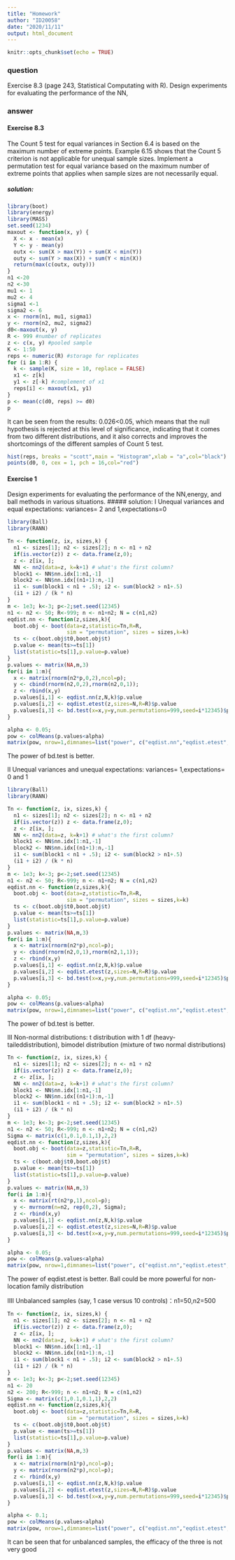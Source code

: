 ---
title: "Homework"
author: "ID20058"
date: "2020/11/11"
output: html_document
---

```{r setup, include=FALSE}
knitr::opts_chunk$set(echo = TRUE)
```

### question
Exercise 8.3 (page 243, Statistical Computating with R).
Design experiments for evaluating the performance of the NN,

### answer
#### **Exercise 8.3**
The Count 5 test for equal variances in Section 6.4 is based on the maximum number of extreme points. Example 6.15 shows that the Count 5 criterion is not applicable for unequal sample sizes. Implement a permutation test for equal variance based on the maximum number of extreme points that applies when sample sizes are not necessarily equal.

##### solution:
```{r}
library(boot)
library(energy)
library(MASS)
set.seed(1234)
maxout <- function(x, y) {
  X <- x - mean(x)
  Y <- y - mean(y)
  outx <- sum(X > max(Y)) + sum(X < min(Y))
  outy <- sum(Y > max(X)) + sum(Y < min(X))
  return(max(c(outx, outy))) 
}
n1 <-20
n2 <-30
mu1 <- 1
mu2 <- 4
sigma1 <-1 
sigma2 <- 6
x <- rnorm(n1, mu1, sigma1)
y <- rnorm(n2, mu2, sigma2)
d0<-maxout(x, y)
R <- 999 #number of replicates
z <- c(x, y) #pooled sample
K <- 1:50
reps <- numeric(R) #storage for replicates
for (i in 1:R) {
  k <- sample(K, size = 10, replace = FALSE)
  x1 <- z[k]
  y1 <- z[-k] #complement of x1
  reps[i] <- maxout(x1, y1)
}
p <- mean(c(d0, reps) >= d0)
p
```
It can be seen from the results: 0.026<0.05, which means that the null hypothesis is rejected at this level of significance, indicating that it comes from two different distributions, and it also corrects and improves the shortcomings of the different samples of Count 5 test.
```{r}
hist(reps, breaks = "scott",main = "Histogram",xlab = "a",col="black")
points(d0, 0, cex = 1, pch = 16,col="red")
```

#### **Exercise 1**
Design experiments for evaluating the performance of the NN,energy, and ball methods in various situations.
##### solution:
I Unequal variances and equal expectations:
variances= 2 and 1,expectations=0
```{r}
library(Ball)
library(RANN)
```
```{r}
Tn <- function(z, ix, sizes,k) {
  n1 <- sizes[1]; n2 <- sizes[2]; n <- n1 + n2
  if(is.vector(z)) z <- data.frame(z,0);
  z <- z[ix, ];
  NN <- nn2(data=z, k=k+1) # what's the first column?
  block1 <- NN$nn.idx[1:n1,-1]
  block2 <- NN$nn.idx[(n1+1):n,-1]
  i1 <- sum(block1 < n1 + .5); i2 <- sum(block2 > n1+.5)
  (i1 + i2) / (k * n)
}
m <- 1e3; k<-3; p<-2;set.seed(12345)
n1 <- n2 <- 50; R<-999; n <- n1+n2; N = c(n1,n2)
eqdist.nn <- function(z,sizes,k){
  boot.obj <- boot(data=z,statistic=Tn,R=R,
                   sim = "permutation", sizes = sizes,k=k)
  ts <- c(boot.obj$t0,boot.obj$t)
  p.value <- mean(ts>=ts[1])
  list(statistic=ts[1],p.value=p.value)
}
p.values <- matrix(NA,m,3)
for(i in 1:m){
  x <- matrix(rnorm(n2*p,0,2),ncol=p);
  y <- cbind(rnorm(n2,0,2),rnorm(n2,0,1));
  z <- rbind(x,y)
  p.values[i,1] <- eqdist.nn(z,N,k)$p.value
  p.values[i,2] <- eqdist.etest(z,sizes=N,R=R)$p.value
  p.values[i,3] <- bd.test(x=x,y=y,num.permutations=999,seed=i*12345)$p.value
}
```
```{r}
alpha <- 0.05;
pow <- colMeans(p.values<alpha)
matrix(pow, nrow=1,dimnames=list("power", c("eqdist.nn","eqdist.etest","bd.test")))
```
The power of bd.test is better.

II Unequal variances and unequal expectations:
variances=  1,expectations= 0 and 1
```{r}
library(Ball)
library(RANN)
```
```{r}
Tn <- function(z, ix, sizes,k) {
  n1 <- sizes[1]; n2 <- sizes[2]; n <- n1 + n2
  if(is.vector(z)) z <- data.frame(z,0);
  z <- z[ix, ];
  NN <- nn2(data=z, k=k+1) # what's the first column?
  block1 <- NN$nn.idx[1:n1,-1]
  block2 <- NN$nn.idx[(n1+1):n,-1]
  i1 <- sum(block1 < n1 + .5); i2 <- sum(block2 > n1+.5)
  (i1 + i2) / (k * n)
}
m <- 1e3; k<-3; p<-2;set.seed(12345)
n1 <- n2 <- 50; R<-999; n <- n1+n2; N = c(n1,n2)
eqdist.nn <- function(z,sizes,k){
  boot.obj <- boot(data=z,statistic=Tn,R=R,
                   sim = "permutation", sizes = sizes,k=k)
  ts <- c(boot.obj$t0,boot.obj$t)
  p.value <- mean(ts>=ts[1])
  list(statistic=ts[1],p.value=p.value)
}
p.values <- matrix(NA,m,3)
for(i in 1:m){
  x <- matrix(rnorm(n2*p),ncol=p);
  y <- cbind(rnorm(n2,0,1),rnorm(n2,1,1));
  z <- rbind(x,y)
  p.values[i,1] <- eqdist.nn(z,N,k)$p.value
  p.values[i,2] <- eqdist.etest(z,sizes=N,R=R)$p.value
  p.values[i,3] <- bd.test(x=x,y=y,num.permutations=999,seed=i*12345)$p.value
}
```

```{r}
alpha <- 0.05;
pow <- colMeans(p.values<alpha)
matrix(pow, nrow=1,dimnames=list("power", c("eqdist.nn","eqdist.etest","bd.test")))
```
The power of bd.test is better.


III Non-normal distributions: t distribution with 1 df (heavy-taileddistribution), bimodel distribution (mixture of two normal distributions)

```{r}
Tn <- function(z, ix, sizes,k) {
  n1 <- sizes[1]; n2 <- sizes[2]; n <- n1 + n2
  if(is.vector(z)) z <- data.frame(z,0);
  z <- z[ix, ];
  NN <- nn2(data=z, k=k+1) # what's the first column?
  block1 <- NN$nn.idx[1:n1,-1]
  block2 <- NN$nn.idx[(n1+1):n,-1]
  i1 <- sum(block1 < n1 + .5); i2 <- sum(block2 > n1+.5)
  (i1 + i2) / (k * n)
}
m <- 1e3; k<-3; p<-2;set.seed(12345)
n1 <- n2 <- 50; R<-999; n <- n1+n2; N = c(n1,n2)
Sigma <- matrix(c(1,0.1,0.1,1),2,2)
eqdist.nn <- function(z,sizes,k){
  boot.obj <- boot(data=z,statistic=Tn,R=R,
                   sim = "permutation", sizes = sizes,k=k)
  ts <- c(boot.obj$t0,boot.obj$t)
  p.value <- mean(ts>=ts[1])
  list(statistic=ts[1],p.value=p.value)
}
p.values <- matrix(NA,m,3)
for(i in 1:m){
  x <- matrix(rt(n2*p,1),ncol=p);
  y <- mvrnorm(n=n2, rep(0,2), Sigma);
  z <- rbind(x,y)
  p.values[i,1] <- eqdist.nn(z,N,k)$p.value
  p.values[i,2] <- eqdist.etest(z,sizes=N,R=R)$p.value
  p.values[i,3] <- bd.test(x=x,y=y,num.permutations=999,seed=i*12345)$p.value
}
```


```{r}
alpha <- 0.05;
pow <- colMeans(p.values<alpha)
matrix(pow, nrow=1,dimnames=list("power", c("eqdist.nn","eqdist.etest","bd.test")))
```

The power of eqdist.etest is better. Ball could be more powerful for non-location family distribution

IIII Unbalanced samples (say, 1 case versus 10 controls)：n1=50,n2=500
```{r}
Tn <- function(z, ix, sizes,k) {
  n1 <- sizes[1]; n2 <- sizes[2]; n <- n1 + n2
  if(is.vector(z)) z <- data.frame(z,0);
  z <- z[ix, ];
  NN <- nn2(data=z, k=k+1) # what's the first column?
  block1 <- NN$nn.idx[1:n1,-1]
  block2 <- NN$nn.idx[(n1+1):n,-1]
  i1 <- sum(block1 < n1 + .5); i2 <- sum(block2 > n1+.5)
  (i1 + i2) / (k * n)
}
m <- 1e3; k<-3; p<-2;set.seed(12345)
n1 <- 20
n2 <- 200; R<-999; n <- n1+n2; N = c(n1,n2)
Sigma <- matrix(c(1,0.1,0.1,1),2,2)
eqdist.nn <- function(z,sizes,k){
  boot.obj <- boot(data=z,statistic=Tn,R=R,
                   sim = "permutation", sizes = sizes,k=k)
  ts <- c(boot.obj$t0,boot.obj$t)
  p.value <- mean(ts>=ts[1])
  list(statistic=ts[1],p.value=p.value)
}
p.values <- matrix(NA,m,3)
for(i in 1:m){
  x <- matrix(rnorm(n1*p),ncol=p);
  y <- matrix(rnorm(n2*p),ncol=p);
  z <- rbind(x,y)
  p.values[i,1] <- eqdist.nn(z,N,k)$p.value
  p.values[i,2] <- eqdist.etest(z,sizes=N,R=R)$p.value
  p.values[i,3] <- bd.test(x=x,y=y,num.permutations=999,seed=i*12345)$p.value
}
```

```{r}
alpha <- 0.1;
pow <- colMeans(p.values<alpha)
matrix(pow, nrow=1,dimnames=list("power", c("eqdist.nn","eqdist.etest","bd.test")))
```
It can be seen that for unbalanced samples, the efficacy of the three is not very good






















